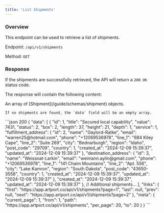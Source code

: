 ```yaml
---
title: 'List Shipments'
---
```



### Overview

This endpoint can be used to retrieve a list of shipments.

Endpoint: `/api/v1/shipments`

Method: `GET`

<PaginationNotice />

### Response

If the shipments are successfully retrieved, the API will return a `200 OK` status code.

The response will contain the following content:

<ResponseField name="data" type="array" required>
    An array of [Shipment](/guide/schemas/shipment) objects.

    If no shipments are found, the `data` field will be an empty array.
</ResponseField>

<PaginationResponseFields/>

<ResponseExample>
    ```json 200
    {
        "data": [
            {
                "id": 1,
                "title": "Secured local capability",
                "value": 7431,
                "status": 2,
                "box": 2,
                "length": 37,
                "height": 21,
                "depth": 1,
                "service": 1,
                "fulfillment_address": {
                    "id": 2,
                    "name": "Gaylord-Ratke",
                    "email": "warren25@hotmail.com",
                    "phone": "+12069536978",
                    "line_1": "684 Kiley Cape",
                    "line_2": "Suite 269",
                    "city": "Bednarburgh",
                    "region": "Idaho",
                    "post_code": "29709",
                    "country": 1,
                    "created_at": "2024-12-09 15:39:37",
                    "updated_at": "2024-12-09 15:39:37"
                },
                "destination_address": {
                    "id": 3,
                    "name": "Weissnat-Larkin",
                    "email": "weimann.aylin@gmail.com",
                    "phone": "+12069536978",
                    "line_1": "141 Chaim Mountains",
                    "line_2": "Apt. 556",
                    "city": "Lake Kamron",
                    "region": "South Dakota",
                    "post_code": "43650-3558",
                    "country": 1,
                    "created_at": "2024-12-09 15:39:37",
                    "updated_at": "2024-12-09 15:39:37"
                },
                "created_at": "2024-12-09 15:39:37",
                "updated_at": "2024-12-09 15:39:37"
            },
            // Additional shipments...
        ],
        "links": {
            "first": "https://app.artport.co/api/v1/shipments?page=1",
            "last": null,
            "prev": null,
            "next": "https://app.artport.co/api/v1/shipments?page=2"
        },
        "meta": {
            "current_page": 1,
            "from": 1,
            "path": "https://app.artport.co/api/v1/shipments",
            "per_page": 20,
            "to": 20
        }
    }
    ```
</ResponseExample>
